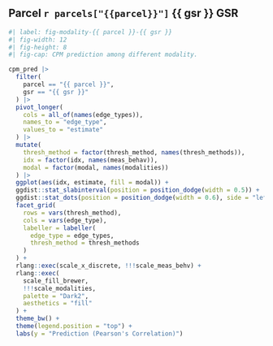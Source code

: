 ## Parcel `r parcels["{{parcel}}"]` {{ gsr }} GSR

```r
#| label: fig-modality-{{ parcel }}-{{ gsr }}
#| fig-width: 12
#| fig-height: 8
#| fig-cap: CPM prediction among different modality.

cpm_pred |> 
  filter(
    parcel == "{{ parcel }}",
    gsr == "{{ gsr }}"
  ) |>
  pivot_longer(
    cols = all_of(names(edge_types)),
    names_to = "edge_type",
    values_to = "estimate"
  ) |> 
  mutate(
    thresh_method = factor(thresh_method, names(thresh_methods)),
    idx = factor(idx, names(meas_behav)),
    modal = factor(modal, names(modalities))
  ) |>
  ggplot(aes(idx, estimate, fill = modal)) +
  ggdist::stat_slabinterval(position = position_dodge(width = 0.5)) +
  ggdist::stat_dots(position = position_dodge(width = 0.6), side = "left") +
  facet_grid(
    rows = vars(thresh_method),
    cols = vars(edge_type),
    labeller = labeller(
      edge_type = edge_types,
      thresh_method = thresh_methods
    )
  ) +
  rlang::exec(scale_x_discrete, !!!scale_meas_behv) +
  rlang::exec(
    scale_fill_brewer, 
    !!!scale_modalities, 
    palette = "Dark2", 
    aesthetics = "fill"
  ) +
  theme_bw() +
  theme(legend.position = "top") +
  labs(y = "Prediction (Pearson's Correlation)")
```
